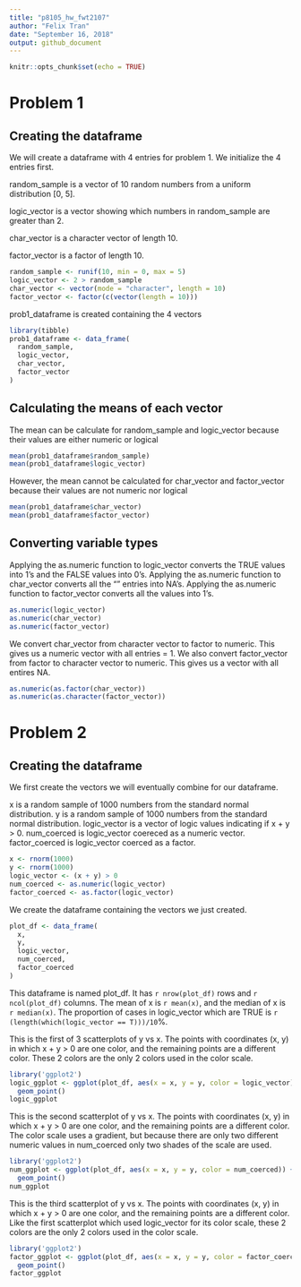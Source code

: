 ```yaml
---
title: "p8105_hw_fwt2107"
author: "Felix Tran"
date: "September 16, 2018"
output: github_document
---
```


```r
knitr::opts_chunk$set(echo = TRUE)
```

# Problem 1
## Creating the dataframe
We will create a dataframe with 4 entries for problem 1. We initialize the 4 entries first.

random_sample is a vector of 10 random numbers from a uniform distribution [0, 5].

logic_vector is a vector showing which numbers in random_sample are greater than 2.

char_vector is a character vector of length 10.

factor_vector is a factor of length 10.

```r
random_sample <- runif(10, min = 0, max = 5)
logic_vector <- 2 > random_sample
char_vector <- vector(mode = "character", length = 10)
factor_vector <- factor(c(vector(length = 10)))
```


prob1_dataframe is created containing the 4 vectors

```r
library(tibble)
prob1_dataframe <- data_frame(
  random_sample,
  logic_vector,
  char_vector,
  factor_vector
)
```

## Calculating the means of each vector
The mean can be calculate for random_sample and logic_vector because their
values are either numeric or logical 

```r
mean(prob1_dataframe$random_sample)
mean(prob1_dataframe$logic_vector)
```


However, the mean cannot be calculated for char_vector and factor_vector 
because their values are not numeric nor logical
```r
mean(prob1_dataframe$char_vector)
mean(prob1_dataframe$factor_vector)
```

## Converting variable types
Applying the as.numeric function to logic_vector converts the TRUE values
into 1's and the FALSE values into 0's. Applying the as.numeric function to
char_vector converts all the "" entries into NA's. Applying the as.numeric
function to factor_vector converts all the values into 1's.
```r
as.numeric(logic_vector)
as.numeric(char_vector)
as.numeric(factor_vector)
```

We convert char_vector from character vector to factor to numeric. This
gives us a numeric vector with all entries = 1. We also convert
factor_vector from factor to character vector to numeric. This gives
us a vector with all entires NA.
```r
as.numeric(as.factor(char_vector))
as.numeric(as.character(factor_vector))
```


# Problem 2
## Creating the dataframe

We first create the vectors we will eventually combine for our dataframe.

x is a random sample of 1000 numbers from the standard normal distribution.
y is a random sample of 1000 numbers from the standard normal distribution.
logic_vector is a vector of logic values indicating if x + y > 0.
num_coerced is logic_vector coereced as a numeric vector.
factor_coerced is logic_vector coerced as a factor.
```r
x <- rnorm(1000)
y <- rnorm(1000)
logic_vector <- (x + y) > 0
num_coerced <- as.numeric(logic_vector)
factor_coerced <- as.factor(logic_vector)
```

We create the dataframe containing the vectors we just created.
```r
plot_df <- data_frame(
  x,
  y,
  logic_vector,
  num_coerced,
  factor_coerced
)
```

This dataframe is named plot_df. It has `r nrow(plot_df)` rows and 
`r ncol(plot_df)` columns. The mean of x is `r mean(x)`, and the median
of x is `r median(x)`. The proportion of cases in logic_vector which are
TRUE is `r (length(which(logic_vector == T)))/10`%. 

This is the first of 3 scatterplots of y vs x. The points with coordinates
(x, y) in which x + y > 0 are one color, and the remaining points are a
different color. These 2 colors are the only 2 colors used in the color 
scale.
```r
library('ggplot2')
logic_ggplot <- ggplot(plot_df, aes(x = x, y = y, color = logic_vector)) + 
  geom_point()
logic_ggplot
```

This is the second scatterplot of y vs x. The points with coordinates
(x, y) in which x + y > 0 are one color, and the remaining points are a
different color. The color scale uses a gradient, but because there are
only two different numeric values in num_coerced only two shades of the
scale are used.
```r
library('ggplot2')
num_ggplot <- ggplot(plot_df, aes(x = x, y = y, color = num_coerced)) + 
  geom_point()
num_ggplot
```

This is the third scatterplot of y vs x. The points with coordinates
(x, y) in which x + y > 0 are one color, and the remaining points are a
different color. Like the first scatterplot which used logic_vector for 
its color scale, these 2 colors are the only 2 colors used in the color 
scale.
```r
library('ggplot2')
factor_ggplot <- ggplot(plot_df, aes(x = x, y = y, color = factor_coerced)) + 
  geom_point()
factor_ggplot
```